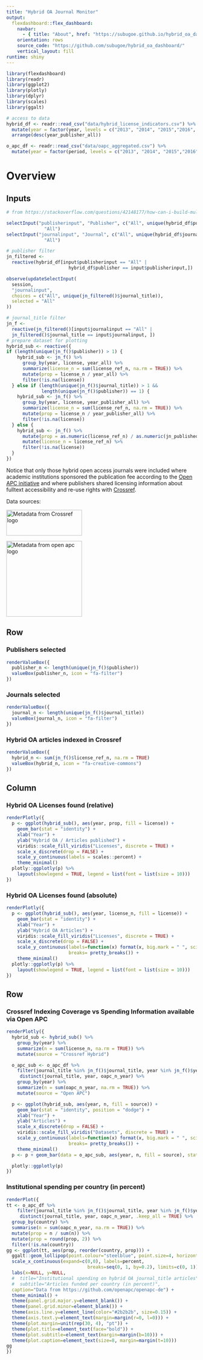 ```yaml
---
title: "Hybrid OA Journal Monitor"
output: 
  flexdashboard::flex_dashboard:
    navbar:
      - { title: "About", href: "https://subugoe.github.io/hybrid_oa_dashboard/about.html"}
    orientation: rows
    source_code: "https://github.com/subugoe/hybrid_oa_dashboard/"
    vertical_layout: fill
runtime: shiny
---
```



```r
library(flexdashboard)
library(readr)
library(ggplot2)
library(plotly)
library(dplyr)
library(scales)
library(ggalt)
```

```r
# access to data
hybrid_df <- readr::read_csv("data/hybrid_license_indicators.csv") %>%
  mutate(year = factor(year, levels = c("2013", "2014", "2015","2016", "2017"))) %>%
  arrange(desc(year_publisher_all))

o_apc_df <- readr::read_csv("data/oapc_aggregated.csv") %>%
  mutate(year = factor(period, levels = c("2013", "2014", "2015","2016", "2017")))
```

Overview
=================================================================

Inputs {.sidebar}
-----------------------------------------------------------------------


```r
# from https://stackoverflow.com/questions/42148177/how-can-i-build-multiple-inputs-into-my-shiny-app-with-both-updating-and-multipl

selectInput("publisherinput", "Publisher", c("All", unique(hybrid_df$publisher)), selected =
              "All")
selectInput("journalinput", "Journal", c("All", unique(hybrid_df$journal_title)), selected =
              "All")

# publisher filter
jn_filtered <-
  reactive(hybrid_df[input$publisherinput == "All" |
                       hybrid_df$publisher == input$publisherinput,])

observe(updateSelectInput(
  session,
  "journalinput",
  choices = c("All", unique(jn_filtered()$journal_title)),
  selected = "All"
))

# journal_title filter
jn_f <-
  reactive(jn_filtered()[input$journalinput == "All" |
  jn_filtered()$journal_title == input$journalinput, ])
# prepare dataset for plotting
hybrid_sub <- reactive({
if (length(unique(jn_f()$publisher)) > 1) {
    hybrid_sub <- jn_f() %>%
      group_by(year, license, year_all) %>%
      summarize(license_n = sum(license_ref_n, na.rm = TRUE)) %>% 
      mutate(prop = license_n / year_all) %>%
      filter(!is.na(license))
  } else if (length(unique(jn_f()$journal_title)) > 1 &&
             length(unique(jn_f()$publisher)) == 1) {
    hybrid_sub <- jn_f() %>%
      group_by(year, license, year_publisher_all) %>%
      summarize(license_n = sum(license_ref_n, na.rm = TRUE)) %>%
      mutate(prop = license_n / year_publisher_all) %>%
      filter(!is.na(license))
  } else {
    hybrid_sub <- jn_f() %>%
      mutate(prop = as.numeric(license_ref_n) / as.numeric(jn_published)) %>%
      mutate(license_n = license_ref_n) %>%
      filter(!is.na(license))
  }
})

```

Notice that only those hybrid open access journals were included where 
academic institutions sponsored the publication fee according to the [Open APC initiative](https://github.com/openapc/openapc-de) 
and where publishers shared licensing information about fulltext accessibility and re-use rights 
with [Crossref](https://github.com/CrossRef/rest-api-doc).

Data sources:

<a href="https://github.com/CrossRef/rest-api-doc"><img src="https://assets.crossref.org/logo/metadata-from-crossref-logo-200.svg" width="200" height="68" alt="Metadata from Crossref logo"></a>

<a href= "https://github.com/openapc/openapc-de"><img src="https://www.intact-project.org/public/img/openAPC_01+.png" width="200"  alt="Metadata from open apc logo"></a>

Row
-----------------------------------------------------------------------

### Publishers selected

```r
renderValueBox({ 
  publisher_n <- length(unique(jn_f()$publisher))
  valueBox(publisher_n, icon = "fa-filter")
})
```

### Journals selected

```r
renderValueBox({
  journal_n <- length(unique(jn_f()$journal_title))
  valueBox(journal_n, icon = "fa-filter")
})
```

### Hybrid OA articles indexed in Crossref

```r
renderValueBox({
  hybrid_n <- sum(jn_f()$license_ref_n, na.rm = TRUE)
  valueBox(hybrid_n, icon = "fa-creative-commons")
})
```


Column {.tabset .tabset-fade}
-----------------------------------------------------------------------

### Hybrid OA Licenses found (relative)

```r
renderPlotly({
  p <- ggplot(hybrid_sub(), aes(year, prop, fill = license)) +
    geom_bar(stat = "identity") +
    xlab("Year") +
    ylab("Hybrid OA / Articles published") +
    viridis::scale_fill_viridis("Licenses", discrete = TRUE) +
    scale_x_discrete(drop = FALSE) +
    scale_y_continuous(labels = scales::percent) +
    theme_minimal()
  plotly::ggplotly(p) %>%
    layout(showlegend = TRUE, legend = list(font = list(size = 10)))
})
```


### Hybrid OA Licenses found (absolute)

```r
renderPlotly({
  p <- ggplot(hybrid_sub(), aes(year, license_n, fill = license)) +
    geom_bar(stat = "identity") +
    xlab("Year") +
    ylab("Hybrid OA Articles") +
    viridis::scale_fill_viridis("Licenses", discrete = TRUE) +
    scale_x_discrete(drop = FALSE) +
    scale_y_continuous(labels=function(x) format(x, big.mark = " ", scientific = FALSE),
                       breaks= pretty_breaks()) +
    theme_minimal()
  plotly::ggplotly(p) %>%
    layout(showlegend = TRUE, legend = list(font = list(size = 10)))
})
```

Row {data-width=400 data-height=350}
-------------------------------------

### Crossref Indexing Coverage vs Spending Information available via Open APC

```r
renderPlotly({
  hybrid_sub <- hybrid_sub() %>%
    group_by(year) %>%
    summarize(n = sum(license_n, na.rm = TRUE)) %>%
    mutate(source = "Crossref Hybrid")

  o_apc_sub <- o_apc_df %>%
    filter(journal_title %in% jn_f()$journal_title, year %in% jn_f()$year) %>%
     distinct(journal_title, year, oapc_n_year) %>%
    group_by(year) %>%
    summarize(n = sum(oapc_n_year, na.rm = TRUE)) %>%
    mutate(source = "Open APC")

  p <- ggplot(hybrid_sub, aes(year, n, fill = source)) +
    geom_bar(stat = "identity", position = "dodge") +
    xlab("Year") +
    ylab("Articles") +
    scale_x_discrete(drop = FALSE) +
    viridis::scale_fill_viridis("Datasets", discrete = TRUE) +
    scale_y_continuous(labels=function(x) format(x, big.mark = " ", scientific = FALSE),
                       breaks= pretty_breaks()) +
    theme_minimal()
  p <- p + geom_bar(data = o_apc_sub, aes(year, n, fill = source), stat = "identity", alpha = 0.8)

  plotly::ggplotly(p)
})
```


### Institutional spending per country (in percent)

```r
renderPlot({
tt <- o_apc_df %>%
    filter(journal_title %in% jn_f()$journal_title, year %in% jn_f()$year) %>%
     distinct(journal_title, year, oapc_n_year, .keep_all = TRUE) %>%
  group_by(country) %>%
  summarise(n = sum(oapc_n_year, na.rm = TRUE)) %>%
  mutate(prop = n / sum(n)) %>%
  mutate(prop = round(prop, 2)) %>%
  filter(!is.na(country))
gg <- ggplot(tt, aes(prop, reorder(country, prop))) +
  ggalt::geom_lollipop(point.colour="steelblue", point.size=4, horizontal=TRUE) + 
  scale_x_continuous(expand=c(0,0), labels=percent,
                              breaks=seq(0, 1, by=0.2), limits=c(0, 1)) + 
  labs(x=NULL, y=NULL,
  #  title="Institutional spending on hybrid OA journal_title articles",
  #  subtitle="Articles funded per country (in percent)",
  caption="Data from https://github.com/openapc/openapc-de") + 
  theme_minimal() + 
  theme(panel.grid.major.y=element_blank()) + 
  theme(panel.grid.minor=element_blank()) + 
  theme(axis.line.y=element_line(color="#2b2b2b", size=0.15)) + 
  theme(axis.text.y=element_text(margin=margin(r=0, l=0))) + 
  theme(plot.margin=unit(rep(30, 4), "pt")) + 
  theme(plot.title=element_text(face="bold")) + 
  theme(plot.subtitle=element_text(margin=margin(b=10))) + 
  theme(plot.caption=element_text(size=8, margin=margin(t=10)))
gg
})
```




